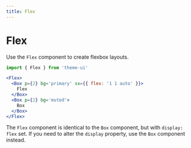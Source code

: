 ```yaml
---
title: Flex
---
```



# Flex

Use the `Flex` component to create flexbox layouts.

```js
import { Flex } from 'theme-ui'
```

```jsx live=true
<Flex>
  <Box p={2} bg='primary' sx={{ flex: '1 1 auto' }}>
    Flex
  </Box>
  <Box p={2} bg='muted'>
    Box
  </Box>
</Flex>
```

<Note>

The `Flex` component is identical to the `Box` component, but with `display: flex` set.
If you need to alter the `display` property, use the `Box` component instead.

</Note>
